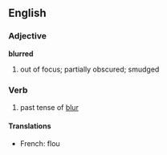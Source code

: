 ==English==

===Adjective===
'''blurred'''
#out of focus; partially obscured; smudged

===Verb===
#past tense of [[blur]]

====Translations====
*French: flou